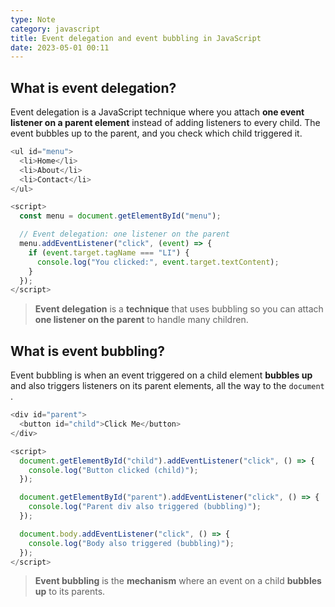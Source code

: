 ```yaml
---
type: Note
category: javascript
title: Event delegation and event bubbling in JavaScript
date: 2023-05-01 00:11
---
```


## What is event delegation?
Event delegation is a JavaScript technique where you attach **one event listener on a parent element** instead of adding listeners to every child. The event bubbles up to the parent, and you check which child triggered it.

```javascript
<ul id="menu">
  <li>Home</li>
  <li>About</li>
  <li>Contact</li>
</ul>

<script>
  const menu = document.getElementById("menu");

  // Event delegation: one listener on the parent
  menu.addEventListener("click", (event) => {
    if (event.target.tagName === "LI") {
      console.log("You clicked:", event.target.textContent);
    }
  });
</script>
```

> **Event delegation** is a **technique** that uses bubbling so you can attach **one listener on the parent** to handle many children.
## What is event bubbling?
Event bubbling is when an event triggered on a child element **bubbles up** and also triggers listeners on its parent elements, all the way to the `document` .

```javascript
<div id="parent">
  <button id="child">Click Me</button>
</div>

<script>
  document.getElementById("child").addEventListener("click", () => {
    console.log("Button clicked (child)");
  });

  document.getElementById("parent").addEventListener("click", () => {
    console.log("Parent div also triggered (bubbling)");
  });

  document.body.addEventListener("click", () => {
    console.log("Body also triggered (bubbling)");
  });
</script>
```

> **Event bubbling** is the **mechanism** where an event on a child **bubbles up** to its parents.